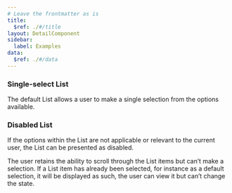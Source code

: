 ```yaml
---
# Leave the frontmatter as is
title:
  $ref: ./#/title
layout: DetailComponent
sidebar:
  label: Examples
data:
  $ref: ./#/data
---
```


<LivePreviewControls>
<LivePreview componentName="list" exampleName="Default">

### Single-select List

The default List allows a user to make a single selection from the options available.

</LivePreview>

<LivePreview componentName="list" exampleName="Disabled">

### Disabled List

If the options within the List are not applicable or relevant to the current user, the List can be presented as disabled.

The user retains the ability to scroll through the List items but can’t make a selection. If a List item has already been selected, for instance as a default selection, it will be displayed as such, the user can view it but can’t change the state.

</LivePreview>
</LivePreviewControls>
